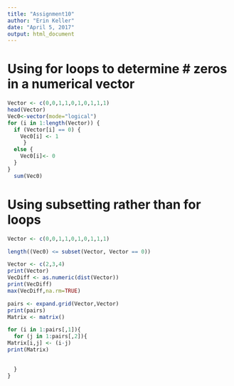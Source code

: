 ```yaml
---
title: "Assignment10"
author: "Erin Keller"
date: "April 5, 2017"
output: html_document
---
```

# Using for loops to determine # zeros in a numerical vector
```r
Vector <- c(0,0,1,1,0,1,0,1,1,1)
head(Vector)
Vec0<-vector(mode="logical")
for (i in 1:length(Vector)) {
  if (Vector[i] == 0) {
    Vec0[i] <- 1 
     }
  else {
    Vec0[i]<- 0
  }
}
  sum(Vec0)

```

# Using subsetting rather than for loops
```r
Vector <- c(0,0,1,1,0,1,0,1,1,1)

length((Vec0) <= subset(Vector, Vector == 0))
```

```r
Vector <- c(2,3,4)
print(Vector)
VecDiff <- as.numeric(dist(Vector))
print(VecDiff)
max(VecDiff,na.rm=TRUE)

pairs <- expand.grid(Vector,Vector)
print(pairs)
Matrix <- matrix()

for (i in 1:pairs[,1]){
  for (j in 1:pairs[,2]){
Matrix[i,j] <- (i-j)
print(Matrix)

    
  }
}


```

